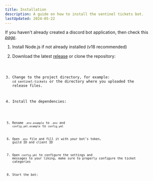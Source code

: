 ```yaml
---
title: Installation
description: A guide on how to install the sentinel tickets bot.
lastUpdated: 2024-05-22
---
```



   <Aside>

   If you haven't already created a discord bot application, then check this [*page*](/setup/createabot/).

   </Aside>

<Steps>

1. Install Node.js if not already installed (v18 recommended)

   <LinkCard
     title="Node.js Installation Guide"
     description="Follow the Node.js official website steps to install Node.js"
     href="https://nodejs.org/en/download/package-manager"
     target="_blank"
   />

2. Download the latest <a href="https://github.com/ralphkb/sentinel-tickets/releases" target="_blank">release</a> or clone the repository:

   <Code code="git clone https://github.com/ralphkb/sentinel-tickets.git" lang="shellscript" />

3. Change to the project directory, for example: `cd sentinel-tickets` or the directory where you uploaded the release files.

4. Install the dependencies:

   <Code code="npm install" lang="shellscript" />

5. Rename `.env.example` to `.env` and `config.yml.example` to `config.yml`

6. Open `.env` file and fill it with your bot's token, guild ID and client ID

7. Open `config.yml` to configure the settings and messages to your liking, make sure to properly configure the ticket categories

8. Start the bot:
      <Code code="npm start" lang="shellscript" />
</Steps>
